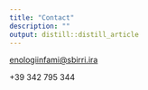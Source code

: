 ```yaml
---
title: "Contact"
description: ""
output: distill::distill_article
---
```


[enologiinfami\@sbirri.ira](mailto:enologiinfami@sbirri.ira){.email}

+39 342 795 344
